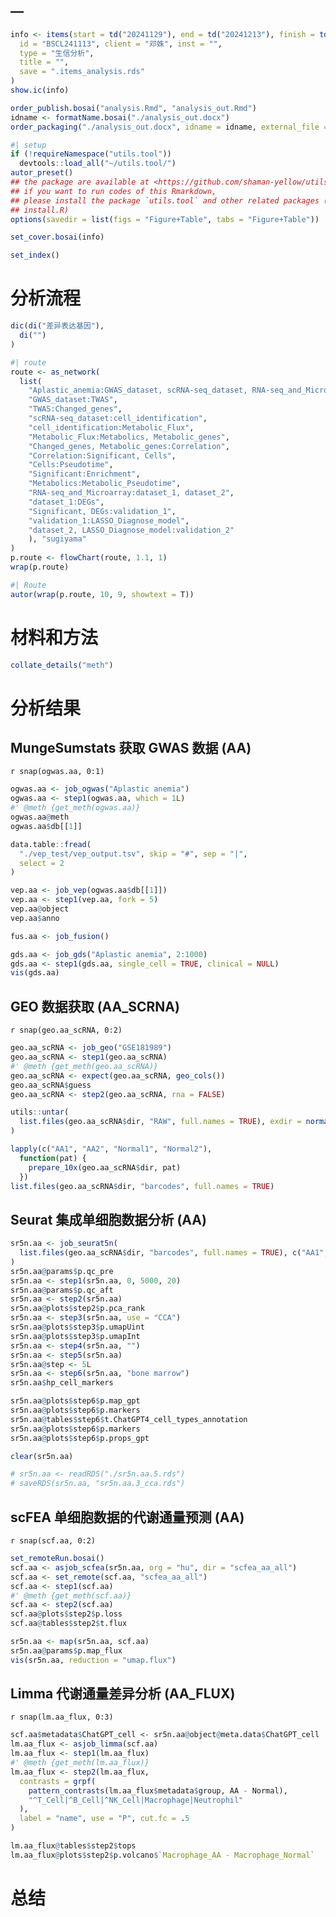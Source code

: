 ---
---

```r
info <- items(start = td("20241129"), end = td("20241213"), finish = td("2025-01-17"),
  id = "BSCL241113", client = "邓姝", inst = "",
  type = "生信分析",
  title = "",
  save = ".items_analysis.rds"
)
show.ic(info)

order_publish.bosai("analysis.Rmd", "analysis_out.Rmd")
idname <- formatName.bosai("./analysis_out.docx")
order_packaging("./analysis_out.docx", idname = idname, external_file = NULL)
```

```r
#| setup
if (!requireNamespace("utils.tool"))
  devtools::load_all("~/utils.tool/")
autor_preset()
## the package are available at <https://github.com/shaman-yellow/utils.tool>
## if you want to run codes of this Rmarkdown,
## please install the package `utils.tool` and other related packages (run
## install.R)
options(savedir = list(figs = "Figure+Table", tabs = "Figure+Table"))
```

```r
set_cover.bosai(info)
```

```r
set_index()
```

# 分析流程 {#abstract}

```r
dic(di("差异表达基因"),
  di("")
)

```

```r
#| route
route <- as_network(
  list(
    "Aplastic_anemia:GWAS_dataset, scRNA-seq_dataset, RNA-seq_and_Microarray",
    "GWAS_dataset:TWAS",
    "TWAS:Changed_genes",
    "scRNA-seq_dataset:cell_identification",
    "cell_identification:Metabolic_Flux",
    "Metabolic_Flux:Metabolics, Metabolic_genes",
    "Changed_genes, Metabolic_genes:Correlation",
    "Correlation:Significant, Cells",
    "Cells:Pseudotime",
    "Significant:Enrichment",
    "Metabolics:Metabolic_Pseudotime",
    "RNA-seq_and_Microarray:dataset_1, dataset_2",
    "dataset_1:DEGs",
    "Significant, DEGs:validation_1",
    "validation_1:LASSO_Diagnose_model",
    "dataset_2, LASSO_Diagnose_model:validation_2"
    ), "sugiyama"
)
p.route <- flowChart(route, 1.1, 1)
wrap(p.route)
```

```r
#| Route
autor(wrap(p.route, 10, 9, showtext = T))
```


# 材料和方法 {#introduction}

```r
collate_details("meth")
```

# 分析结果 {#workflow}

## MungeSumstats 获取 GWAS 数据 (AA)

`r snap(ogwas.aa, 0:1)`

```r
ogwas.aa <- job_ogwas("Aplastic anemia")
ogwas.aa <- step1(ogwas.aa, which = 1L)
#' @meth {get_meth(ogwas.aa)}
ogwas.aa@meth
ogwas.aa$db[[1]]

data.table::fread(
  "./vep_test/vep_output.tsv", skip = "#", sep = "|", 
  select = 2
)
```

```r
vep.aa <- job_vep(ogwas.aa$db[[1]])
vep.aa <- step1(vep.aa, fork = 5)
vep.aa@object
vep.aa$anno
```

```r
fus.aa <- job_fusion()
```


```r
gds.aa <- job_gds("Aplastic anemia", 2:1000)
gds.aa <- step1(gds.aa, single_cell = TRUE, clinical = NULL)
vis(gds.aa)
```

## GEO 数据获取 (AA_SCRNA)

`r snap(geo.aa_scRNA, 0:2)`

```r
geo.aa_scRNA <- job_geo("GSE181989")
geo.aa_scRNA <- step1(geo.aa_scRNA)
#' @meth {get_meth(geo.aa_scRNA)}
geo.aa_scRNA <- expect(geo.aa_scRNA, geo_cols())
geo.aa_scRNA$guess
geo.aa_scRNA <- step2(geo.aa_scRNA, rna = FALSE)

utils::untar(
  list.files(geo.aa_scRNA$dir, "RAW", full.names = TRUE), exdir = normalizePath(geo.aa_scRNA$dir)
)

lapply(c("AA1", "AA2", "Normal1", "Normal2"), 
  function(pat) {
    prepare_10x(geo.aa_scRNA$dir, pat)
  })
list.files(geo.aa_scRNA$dir, "barcodes", full.names = TRUE)
```

## Seurat 集成单细胞数据分析 (AA)

```r
sr5n.aa <- job_seurat5n(
  list.files(geo.aa_scRNA$dir, "barcodes", full.names = TRUE), c("AA1", "AA2", "Normal1", "Normal2")
)
sr5n.aa@params$p.qc_pre
sr5n.aa <- step1(sr5n.aa, 0, 5000, 20)
sr5n.aa@params$p.qc_aft
sr5n.aa <- step2(sr5n.aa)
sr5n.aa@plots$step2$p.pca_rank
sr5n.aa <- step3(sr5n.aa, use = "CCA")
sr5n.aa@plots$step3$p.umapUint
sr5n.aa@plots$step3$p.umapInt
sr5n.aa <- step4(sr5n.aa, "")
sr5n.aa <- step5(sr5n.aa)
sr5n.aa@step <- 5L
sr5n.aa <- step6(sr5n.aa, "bone marrow")
sr5n.aa$hp_cell_markers

sr5n.aa@plots$step6$p.map_gpt
sr5n.aa@plots$step6$p.markers
sr5n.aa@tables$step6$t.ChatGPT4_cell_types_annotation
sr5n.aa@plots$step6$p.markers
sr5n.aa@plots$step6$p.props_gpt

clear(sr5n.aa)

# sr5n.aa <- readRDS("./sr5n.aa.5.rds")
# saveRDS(sr5n.aa, "sr5n.aa.3_cca.rds")
```

## scFEA 单细胞数据的代谢通量预测 (AA)

`r snap(scf.aa, 0:2)`

```r
set_remoteRun.bosai()
scf.aa <- asjob_scfea(sr5n.aa, org = "hu", dir = "scfea_aa_all")
scf.aa <- set_remote(scf.aa, "scfea_aa_all")
scf.aa <- step1(scf.aa)
#' @meth {get_meth(scf.aa)}
scf.aa <- step2(scf.aa)
scf.aa@plots$step2$p.loss
scf.aa@tables$step2$t.flux

sr5n.aa <- map(sr5n.aa, scf.aa)
sr5n.aa@params$p.map_flux
vis(sr5n.aa, reduction = "umap.flux")
```

## Limma 代谢通量差异分析 (AA_FLUX)

`r snap(lm.aa_flux, 0:3)`

```r
scf.aa$metadata$ChatGPT_cell <- sr5n.aa@object@meta.data$ChatGPT_cell
lm.aa_flux <- asjob_limma(scf.aa)
lm.aa_flux <- step1(lm.aa_flux)
#' @meth {get_meth(lm.aa_flux)}
lm.aa_flux <- step2(lm.aa_flux,
  contrasts = grpf(
    pattern_contrasts(lm.aa_flux$metadata$group, AA - Normal),
    "^T_Cell|^B_Cell|^NK_Cell|Macrophage|Neutrophil"
  ),
  label = "name", use = "P", cut.fc = .5
)

lm.aa_flux@tables$step2$tops
lm.aa_flux@plots$step2$p.volcano$`Macrophage_AA - Macrophage_Normal`

```

# 总结 {#conclusion}


